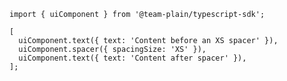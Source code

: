 ```tsx
import { uiComponent } from '@team-plain/typescript-sdk';

[
  uiComponent.text({ text: 'Content before an XS spacer' }),
  uiComponent.spacer({ spacingSize: 'XS' }),
  uiComponent.text({ text: 'Content after spacer' }),
];
```
